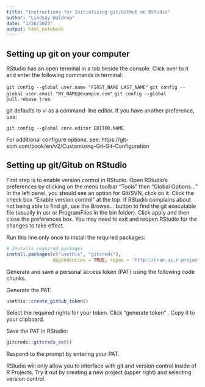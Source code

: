 ```yaml
---
title: "Instructions for Initializing git/Github on RStudio"
author: "Lindsay Waldrop"
date: "1/26/2023"
output: html_notebook
---
```


## Setting up git on your computer

RStudio has an open terminal in a tab beside the console. Click over to it and enter the following commands in terminal: 

`git config --global user.name "FIRST_NAME LAST_NAME"`
`git config --global user.email "MY_NAME@example.com"`
`git config --global pull.rebase true`

git defaults to vi as a command-line editor. If you have another preference, use: 

`git config --global core.editor EDITOR.NAME`

For additional configure options, see: https://git-scm.com/book/en/v2/Customizing-Git-Git-Configuration 


## Setting up git/Gitub on RStudio

First step is to enable version control in RStudio. Open RStudio's preferences by clicking on the menu toolbar "Tools" then "Global Options..." In the left panel, you should see an option for Git/SVN, click on it. Click the check box "Enable version control" at the top. If RStudio complains about not being able to find git, use the Browse... button to find the git executable file (usually in usr or ProgramFiles in the bin folder). Click apply and then close the preferences box. You may need to exit and reopen RStudio for the changes to take effect. 

Run this line only once to install the required packages:
```r
# Installs required packages
install.packages(c("usethis", "gitcreds"), 
                 dependencies = TRUE, repos = "http://cran.us.r-project.org")
```

Generate and save a personal access token (PAT) using the following code chunks.

Generate the PAT: 

```r
usethis::create_github_token()
```

Select the required rights for your token. Click "generate token" . Copy it to your clipboard.

Save the PAT in RStudio: 

```r
gitcreds::gitcreds_set()
```

Respond to the prompt by entering your PAT. 

RStudio will only allow you to interface with git and version control inside of R Projects. Try it out by creating a new project (upper right) and selecting version control. 